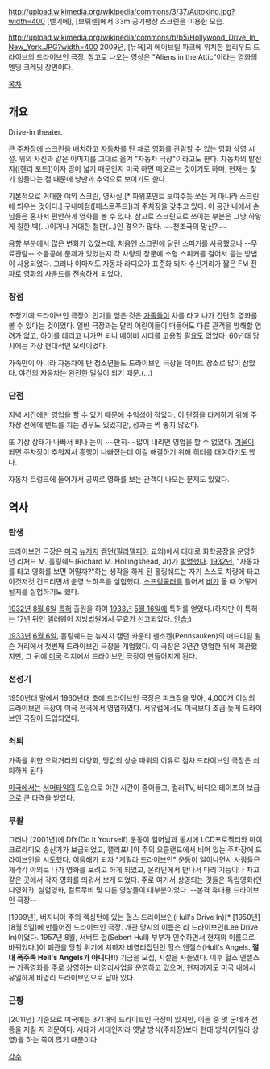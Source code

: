 http://upload.wikimedia.org/wikipedia/commons/3/37/Autokino.jpg?width=400
[벨기에], [브뤼셀]에서 33m 공기팽창 스크린을 이용한 모습.

http://upload.wikimedia.org/wikipedia/commons/b/b5/Hollywood_Drive_In_New_York.JPG?width=400
2009년, [뉴욕]의 에이브릴 파크에 위치한 헐리우드 드라이브의 드라이브인 극장. 참고로 나오는 영상은 "Aliens in the Attic"이라는 영화의 엔딩 크레딧 장면이다.

[[목차]]

== 개요 ==
Drive-in theater.

큰 [[주차장]]에 스크린을 배치하고 [[자동차]]를 탄 채로 [[영화]]를 관람할 수 있는 영화 상영 시설. 위의 사진과 같은 이미지를 그대로 옮겨 "자동차 극장"이라고도 한다. 자동차의 발전지([헨리 포드])이자 땅이 넓기 때문인지 미국 하면 떠오르는 것이기도 하며, 현재는 찾기 힘들다는 점 때문에 낭만과 추억으로 보이기도 한다.

기본적으로 거대한 야외 스크린, 영사실,[* 파워포인트 보여주듯 쏘는 게 아니라 스크린에 띄우는 것이다.] 구내매점([패스트푸드])과 주차장을 갖추고 있다. 이 공간 내에서 손님들은 혼자서 편안하게 영화를 볼 수 있다. 참고로 스크린으로 쓰이는 부분은 그냥 하얗게 칠한 벽(…)이거나 거대한 철판(…)인 경우가 많다. ~~천조국의 망신?~~

음향 부분에서 많은 변화가 있었는데, 처음엔 스크린에 달린 스피커를 사용했으나 --무료관람-- 소음공해 문제가 있었는지 각 차량의 창문에 소형 스피커를 걸어서 듣는 방법이 사용되었다. 그러나 이마저도 자동차 라디오가 표준화 되자 수신거리가 짧은 FM 전파로 영화의 사운드를 전송하게 되었다.
=== 장점 ===
초창기에 드라이브인 극장이 인기를 얻은 것은 [[가족]]들이 차를 타고 나가 간단히 영화를 볼 수 있다는 것이었다. 일반 극장과는 달리 어린이들이 떠들어도 다른 관객을 방해할 염려가 없고, 아이를 데리고 나가면 되니 [[베이비 시터]]를 고용할 필요도 없었다. 60년대 당시에는 가장 현대적인 오락이었다.

가족만이 아니라 자동차에 탄 청소년들도 드라이브인 극장을 데이트 장소로 많이 삼았다. 야간의 자동차는 완전한 밀실이 되기 때문.(…)
=== 단점 ===
저녁 시간에만 영업을 할 수 있기 때문에 수익성이 적었다. 이 단점을 타계하기 위해 주차장 전에에 텐트를 치는 경우도 있었지만, 성과는 썩 좋지 않았다.

또 기상 상태가 나빠서 비나 눈이 ~~만히~~많이 내리면 영업을 할 수 없었다. [[겨울]]이 되면 주차장이 추워져서 흥행이 나빠졌는데 이걸 해결하기 위해 히터를 대여하기도 했다.

자동차 트렁크에 들어가서 공짜로 영화를 보는 관객이 나오는 문제도 있었다.
== 역사 ==
=== 탄생 ===
드라이브인 극장은 [[미국]] [[뉴저지]] 캠던([[필라델피아]] 교외)에서 대대로 화학공장을 운영하던 리처드 M. 홀링쉐드(Richard M. Hollingshead, Jr)가 [[발명]]했다. [[1932년]], "자동차를 타고 영화를 보면 어떨까?"하는 생각을 하게 된 홀링쉐드는 자기 스스로 차량에 타고 이것저것 건드리면서 운영 노하우를 실험했다. [[스프링쿨러]]를 틀어서 [[비]]가 올 때 어떻게 될지를 실험하기도 했다.

[[1932년]] [[8월 6일]] [[특허]] 출원을 하여 [[1933년]] [[5월 16일]]에 특허를 얻었다.(하지만 이 특허는 17년 뒤인 델러웨어 지방법원에서 무효가 선고되었다. [[안습]];)

[[1933년]] [[6월 6일]], 홀링쉐드는 뉴저지 캠던 카운티 펜소켄(Pennsauken)의 애드미럴 윌슨 거리에서 첫번째 드라이브인 극장을 개업했다. 이 극장은 3년간 영업한 뒤에 폐관했지만, 그 뒤에 [[미국]] 각지에서 드라이브인 극장이 만들어지게 된다.
=== 전성기 ===
1950년대 말에서 1960년대 초에 드라이브인 극장은 피크점을 맞아, 4,000개 이상의 드라이브인 극장이 미국 전국에서 영업하였다. 서유럽에서도 미국보다 조금 늦게 드라이브인 극장이 도입되었다.
=== 쇠퇴 ===
가족을 위한 오락거리의 다양화, 땅값의 상승 따위의 이유로 점차 드라이브인 극장은 쇠퇴하게 된다.

[[미국]]에서는 [[서머타임]]의 도입으로 야간 시간이 줄어들고, 컬러TV, 비디오 테이프의 보급으로 큰 타격을 받았다.
=== 부활 ===
그러나 [2001년]에 DIY(Do It Yourself) 운동이 일어남과 동시에 LCD프로젝터와 마이크로라디오 송신기가 보급되었고, 캘리포니아 주의 오클랜드에서 비어 있는 주차장에 드라이브인을 시도했다. 이듬해가 되자 "게릴라 드라이브인" 운동이 일어나면서 사람들은 제각각 야외로 나가 영화를 보려고 하게 되었고, 온라인에서 만나서 다리 기둥이나 차고 같은 곳에서 각자 영화를 띄워서 보게 되었다. 주로 여기서 상영되는 것들은 독립영화(인디영화?), 실험영화, 컬트무비 및 다른 영상들이 대부분이었다. --본격 휴대용 드라이브인 극장--

[1999년], 버지니아 주의 렉싱턴에 있는 헐스 드라이브인(Hull's Drive In)[* [1950년] [8월 5일]에 만들어진 드라이브인 극장. 개관 당시의 이름은 리 드라이브인(Lee Drive In)이었다. 1957년 8월, 서버트 헐(Sebert Hull) 부부가 인수하면서 현재의 이름으로 바뀌었다.]이 폐관을 당할 위기에 처하자 비영리집단인 헐스 엔젤스(Hull's Angels. '''절대 폭주족 Hell's Angels가 아니다!!''') 기금을 모집, 시설을 사들였다. 이후 헐스 엔젤스는 가족영화를 주로 상영하는 비영리사업을 운영하고 있으며, 현재까지도 미국 내에서 유일하게 비영리 드라이브인으로 남아 있다.
=== 근황 ===
[2011년] 기준으로 미국에는 371개의 드라이브인 극장이 있지만, 이들 중 몇 군데가 전통을 지킬 지 의문이다. 시대가 시대인지라 옛날 방식(주차장)보다 현대 방식(게릴라 상영)을 하는 쪽이 많기 때문이다.

[[각주]]
